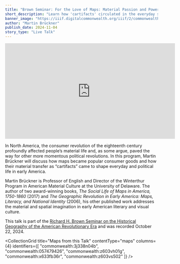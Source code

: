```yaml
---
title: "Brown Seminar: For the Love of Maps: Material Passion and Power in Eighteenth-Century America"
short_description: "Learn how 'cartifacts' circulated in the everyday spaces of the Revolutionary War era"
banner_image: "https://iiif.digitalcommonwealth.org/iiif/2/commonwealth:6108vt689/2551,2059,2271,1452/pct:50/0/default.jpg"
author: "Martin Brückner"
publish_date: 2024-11-04
story_type: "Live Talk"
---
```


<iframe width="560" height="315" src="https://www.youtube.com/embed/S2Lv2Rf6nro?si=ufJG-FI3wL0MDcFC" title="YouTube video player" frameborder="0" allow="accelerometer; autoplay; clipboard-write; encrypted-media; gyroscope; picture-in-picture; web-share" referrerpolicy="strict-origin-when-cross-origin" allowfullscreen></iframe>

In North America, the consumer revolution of the eighteenth century profoundly affected people’s material life and, as some argue, paved the way for other more momentous political revolutions. In this program, Martin Brückner will discuss how maps became popular consumer goods and how their material transfer as “cartifacts” came to shape everyday and political life in early America.

Martin Brückner is Professor of English and Director of the Winterthur Program in American Material Culture at the University of Delaware. The author of two award-winning books, *The Social Life of Maps in America, 1750-1860* (2017) and *The Geographic Revolution in Early America: Maps, Literacy, and National Identity* (2006), his other published work addresses the material and spatial imagination in early American literary and visual culture.

This talk is part of the [Richard H. Brown Seminar on the Historical Geography of the American Revolutionary Era](https://www.leventhalmap.org/tags/richard-h.-brown-seminar/) and was recorded October 22, 2024.

<CollectionGrid
    title="Maps from this Talk"
    contentType="maps"
    columns={4}
    identifiers={[
        "commonwealth:3j338n04b",
        "commonwealth:057479426",
        "commonwealth:z603vh01g",
        "commonwealth:x633fb36r",
        "commonwealth:z603vs502"
    ]}
/>